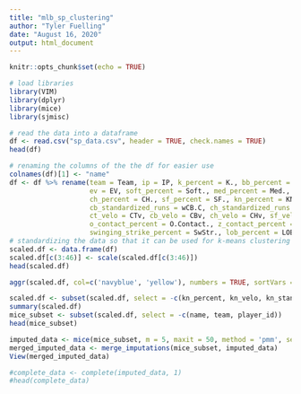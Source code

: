 ---
title: "mlb_sp_clustering"
author: "Tyler Fuelling"
date: "August 16, 2020"
output: html_document
---

```{r setup, include=FALSE}
knitr::opts_chunk$set(echo = TRUE)

# load libraries
library(VIM)
library(dplyr)
library(mice)
library(sjmisc)
```

```{r}
# read the data into a dataframe
df <- read.csv("sp_data.csv", header = TRUE, check.names = TRUE)
head(df)
```
``` {r}
# renaming the columns of the the df for easier use
colnames(df)[1] <- "name"
df <- df %>% rename(team = Team, ip = IP, k_percent = K., bb_percent = BB., babip = BABIP, gb_percent = GB., ld_percent = LD., fb_percent = FB.,iffb_percent = IFFB.,
                    ev = EV, soft_percent = Soft., med_percent = Med., hard_percent = Hard., fa_percent = FB..1, sl_percent = SL., ct_percent = CT., cb_percent = CB.,
                    ch_percent = CH., sf_percent = SF., kn_percent = KN., fa_standardized_runs = wFB.C, sl_standardized_runs = wSL.C, ct_standardized_runs = wCT.C,
                    cb_standardized_runs = wCB.C, ch_standardized_runs = wCH.C, sf_standardized_runs = wSF.C, kn_standardized_runs = wKN.C, fa_velo = FBv, sl_velo = SLv,
                    ct_velo = CTv, cb_velo = CBv, ch_velo = CHv, sf_velo = SFv, kn_velo = KNv, o_swing_percent = O.Swing., z_swing_percent = Z.Swing., swing_percent = Swing.,
                    o_contact_percent = O.Contact., z_contact_percent = Z.Contact., contact_percent = Contact., zone_percent = Zone., first_strike_percent = F.Strike.,
                    swinging_strike_percent = SwStr., lob_percent = LOB., pace = Pace, player_id = playerid)
# standardizing the data so that it can be used for k-means clustering
scaled.df <- data.frame(df)
scaled.df[c(3:46)] <- scale(scaled.df[c(3:46)])
head(scaled.df)
```

``` {r}
aggr(scaled.df, col=c('navyblue', 'yellow'), numbers = TRUE, sortVars = TRUE, labels = names(scaled.df), cex.axis = .7, gap = 3, ylab = c("Missing Data", "Pattern"))
```
``` {r}
scaled.df <- subset(scaled.df, select = -c(kn_percent, kn_velo, kn_standardized_runs))
summary(scaled.df)
mice_subset <- subset(scaled.df, select = -c(name, team, player_id))
head(mice_subset)

imputed_data <- mice(mice_subset, m = 5, maxit = 50, method = 'pmm', seed = 123)
merged_imputed_data <- merge_imputations(mice_subset, imputed_data)
View(merged_imputed_data)
```
``` {r}
#complete_data <- complete(imputed_data, 1)
#head(complete_data)


```